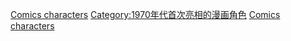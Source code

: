 {{cat topic in year| topic=首次亮相的漫画角色| year=1971}}

[[Category:1971年漫畫|Comics characters]]
[[Category:1970年代首次亮相的漫画角色|Category:1970年代首次亮相的漫画角色]]
[[Category:1971年面世的虛構角色|Comics characters]]